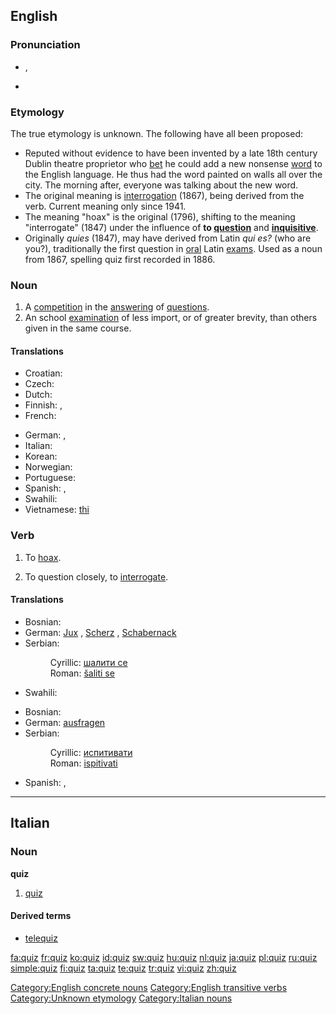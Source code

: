 {{wikipedia}}
{{also|Quiz}}
==English==

===Pronunciation===
* {{IPA|/kwɪz/}}, {{SAMPA|/kwIz/}}
* {{rhymes|ɪz}}

===Etymology===
The true etymology is unknown. The following have all been proposed:
* Reputed without evidence to have been invented by a late 18th century Dublin theatre proprietor who [[bet]] he could add a new nonsense [[word]] to the English language. He thus had the word painted on walls all over the city. The morning after, everyone was talking about the new word.
* The original meaning is [[interrogation]] (1867), being derived from the verb. Current meaning only since 1941.
* The meaning "hoax" is the original (1796), shifting to the meaning "interrogate" (1847) under the influence of '''to [[question]]''' and '''[[inquisitive]]'''.
* Originally ''quies'' (1847), may have derived from Latin ''qui es?'' (who are you?), traditionally the first question in [[oral]] Latin [[exam]]s. Used as a noun from 1867, spelling quiz first recorded in 1886.

===Noun===
{{en-noun|quizzes}}

# A [[competition]] in the [[answer]]ing of [[question]]s.
# An school [[examination]] of less import, or of greater brevity, than others given in the same course.

====Translations====
{{trans-top|competition in the answering of questions}}
* Croatian: {{t-|hr|kviz|m}}
* Czech: {{t-|cs|kvíz|m}}
* Dutch: {{t+|nl|quiz}}
* Finnish: {{t-|fi|tietovisa}}, {{t-|fi|tietokilpailu}}
* French: {{t+|fr|quiz|m}}
{{trans-mid}}
* German: {{t+|de|Quiz|n}}, {{t-|de|Ratespiel|n}}
* Italian: {{t-|it|quiz|m}}
* Korean: {{t|ko|퀴즈|tr=khwijeu|sc=Kore}}
* Norwegian: {{t-|no|quiz}}
* Portuguese: {{t-|pt|quiz|m}}
* Spanish: {{t-|es|prueba|f}}, {{t+|es|Spanish|m|alt=quiz}}
* Swahili: {{t+|sw|chemsha bongo|xs=Swahili}}
* Vietnamese: [[thi]]<!--put this on the Vietnamese page: (meaning [[Test#Noun|test]])-->
{{trans-bottom}}

===Verb===
{{en-verb|quiz|z|es}}

# {{transitive|archaic}} To [[hoax]].
# {{transitive}} To question closely, to [[interrogate]].

====Translations====
{{trans-top|hoax}}
* Bosnian: {{t-|bs|šaliti se}}
* German: [[Jux]] {{m}}, [[Scherz]] {{m}}, [[Schabernack]] {{m}}
* Serbian:
*: Cyrillic: [[шалити се]]
*: Roman: [[šaliti se]]
{{trans-mid}}
* Swahili: {{t+|sw|chemsha bongo|xs=Swahili}}
{{trans-bottom}}

{{trans-top|interrogate}}
* Bosnian: {{t-|bs|ispitivati}}
* German: [[ausfragen]]
* Serbian:
*: Cyrillic: [[испитивати]]
*: Roman: [[ispitivati]]
{{trans-mid}}
* Spanish: {{t+|es|probar}}, {{t-|es|examinar}}
{{trans-bottom}}

[[Category:English concrete nouns]]
[[Category:English transitive verbs]]
[[Category:Unknown etymology]]

----

==Italian==

===Noun===
'''quiz''' {{m|inv}}

# [[#English|quiz]]

====Derived terms====
* [[telequiz]]

[[Category:Italian nouns]]

[[fa:quiz]]
[[fr:quiz]]
[[ko:quiz]]
[[id:quiz]]
[[sw:quiz]]
[[hu:quiz]]
[[nl:quiz]]
[[ja:quiz]]
[[pl:quiz]]
[[ru:quiz]]
[[simple:quiz]]
[[fi:quiz]]
[[ta:quiz]]
[[te:quiz]]
[[tr:quiz]]
[[vi:quiz]]
[[zh:quiz]]